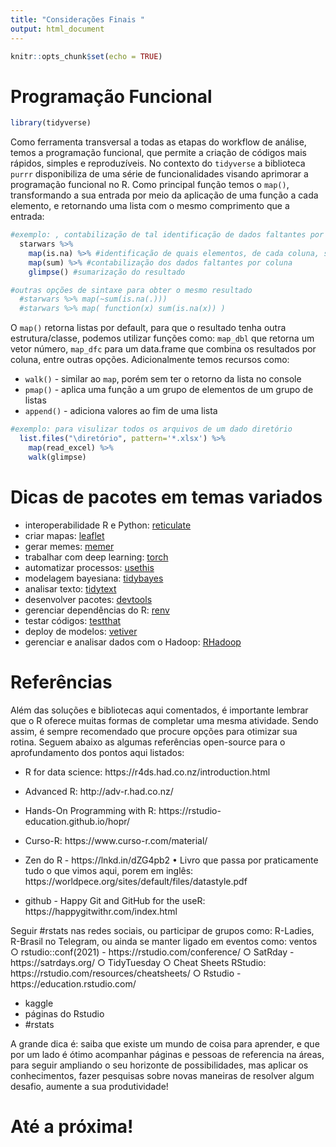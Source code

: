 ```yaml
---
title: "Considerações Finais "
output: html_document
---
```


```r
knitr::opts_chunk$set(echo = TRUE)
```




# Programação Funcional

```r
library(tidyverse)
```

Como ferramenta transversal a todas as etapas do workflow de análise, temos a programação funcional, que permite a criação de códigos mais rápidos, simples e reproduzíveis. No contexto do `tidyverse` a biblioteca `purrr` disponibiliza de uma série de funcionalidades visando aprimorar a programação funcional no R. Como principal função temos o `map()`, transformando a sua entrada por meio da aplicação de uma função a cada elemento, e retornando uma lista com o mesmo comprimento que a entrada:


```r
#exemplo: , contabilização de tal identificação de dados faltantes por coluna, 
  starwars %>% 
    map(is.na) %>% #identificação de quais elementos, de cada coluna, são NA's
    map(sum) %>% #contabilização dos dados faltantes por coluna  
    glimpse() #sumarização do resultado

#outras opções de sintaxe para obter o mesmo resultado
  #starwars %>% map(~sum(is.na(.)))
  #starwars %>% map( function(x) sum(is.na(x)) )
```

O `map()` retorna listas por default, para que o resultado tenha outra estrutura/classe, podemos utilizar funções como: `map_dbl` que retorna um vetor número, `map_dfc` para um data.frame que combina os resultados por coluna, entre outras opções. Adicionalmente temos recursos como:

  - `walk()` - similar ao `map`, porém sem ter o retorno da lista no console 
  - `pmap()` - aplica uma função a um grupo de elementos de um grupo de listas
  - `append()` - adiciona valores ao fim de uma lista


```r
#exemplo: para visulizar todos os arquivos de um dado diretório
  list.files("\diretório", pattern='*.xlsx') %>% 
    map(read_excel) %>% 
    walk(glimpse)
```



# Dicas de pacotes em temas variados

- interoperabilidade R e Python: [reticulate](https://rstudio.github.io/reticulate/) 
- criar mapas: [leaflet](https://rstudio.github.io/leaflet/)
- gerar memes: [memer](https://github.com/sctyner/memer)
- trabalhar com deep learning: [torch](https://torch.mlverse.org/packages/)
- automatizar processos: [usethis](https://github.com/r-lib/usethis)
- modelagem bayesiana: [tidybayes](http://mjskay.github.io/tidybayes/)
- analisar texto: [tidytext](https://github.com/juliasilge/tidytext)
- desenvolver pacotes: [devtools](https://github.com/r-lib/devtools)
- gerenciar dependências do R: [renv](https://rstudio.github.io/renv/articles/renv.html)
- testar códigos: [testthat](https://testthat.r-lib.org/)
- deploy de modelos: [vetiver](https://github.com/rstudio/vetiver-r)
- gerenciar e analisar dados com o Hadoop: [RHadoop](https://github.com/RevolutionAnalytics/RHadoop/wiki) 



# Referências
Além das soluções e bibliotecas aqui comentados, é importante lembrar que o R oferece muitas formas de completar uma mesma atividade. Sendo assim, é sempre recomendado que procure opções para otimizar sua rotina. Seguem abaixo as algumas referências open-source para o aprofundamento dos pontos aqui listados:

- R for data science: https://r4ds.had.co.nz/introduction.html
- Advanced R: http://adv-r.had.co.nz/
- Hands-On Programming with R: https://rstudio-education.github.io/hopr/
- Curso-R: https://www.curso-r.com/material/
- Zen do R - https://lnkd.in/dZG4pb2
•	Livro que passa por praticamente tudo o que vimos aqui, porem em inglês:
https://worldpece.org/sites/default/files/datastyle.pdf   

- github - Happy Git and GitHub for the useR: https://happygitwithr.com/index.html

Seguir #rstats nas redes sociais, ou participar de grupos como: R-Ladies, R-Brasil no Telegram, ou ainda se manter ligado em eventos como: ventos
		○ rstudio::conf(2021) - https://rstudio.com/conference/
		○ SatRday - https://satrdays.org/ 
		○ TidyTuesday
		○ Cheat Sheets RStudio: https://rstudio.com/resources/cheatsheets/
		○ Rstudio - https://education.rstudio.com/

-  kaggle
- páginas do Rstudio
- #rstats

A grande dica é: saiba que existe um mundo de coisa para aprender, e que por um lado é ótimo acompanhar páginas e pessoas de referencia na áreas, para seguir ampliando o seu horizonte de possibilidades, mas aplicar os conhecimentos, fazer pesquisas sobre novas maneiras de resolver algum desafio, aumente a sua produtividade!  
 
 
# Até a próxima!
